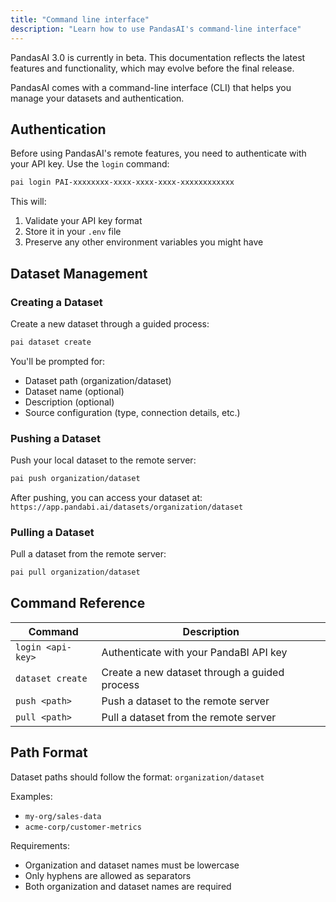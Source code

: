 ```yaml
---
title: "Command line interface"
description: "Learn how to use PandasAI's command-line interface"
---
```


<Note title="Beta Notice">
PandasAI 3.0 is currently in beta. This documentation reflects the latest features and functionality, which may evolve before the final release.
</Note>

PandasAI comes with a command-line interface (CLI) that helps you manage your datasets and authentication.

## Authentication

Before using PandasAI's remote features, you need to authenticate with your API key. Use the `login` command:

```bash
pai login PAI-xxxxxxxx-xxxx-xxxx-xxxx-xxxxxxxxxxxx
```

This will:
1. Validate your API key format
2. Store it in your `.env` file
3. Preserve any other environment variables you might have

## Dataset Management

### Creating a Dataset

Create a new dataset through a guided process:

```bash
pai dataset create
```

You'll be prompted for:
- Dataset path (organization/dataset)
- Dataset name (optional)
- Description (optional)
- Source configuration (type, connection details, etc.)

### Pushing a Dataset

Push your local dataset to the remote server:

```bash
pai push organization/dataset
```

After pushing, you can access your dataset at: `https://app.pandabi.ai/datasets/organization/dataset`

### Pulling a Dataset

Pull a dataset from the remote server:

```bash
pai pull organization/dataset
```

## Command Reference

| Command | Description |
|---------|-------------|
| `login <api-key>` | Authenticate with your PandaBI API key |
| `dataset create` | Create a new dataset through a guided process |
| `push <path>` | Push a dataset to the remote server |
| `pull <path>` | Pull a dataset from the remote server |

## Path Format

Dataset paths should follow the format: `organization/dataset`

Examples:
- `my-org/sales-data`
- `acme-corp/customer-metrics`

Requirements:
- Organization and dataset names must be lowercase
- Only hyphens are allowed as separators
- Both organization and dataset names are required
